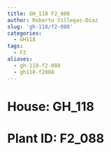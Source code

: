 ```yaml
---
title: GH_118 F2_088
author: Roberto Villegas-Diaz
slug: 'gh-118/f2-088'
categories:
  - GH118
tags:
  - F2
aliases:
  - gh-118-f2-088
  - gh118-f2088
---
```


# **House**: GH_118
# **Plant ID**: F2_088
